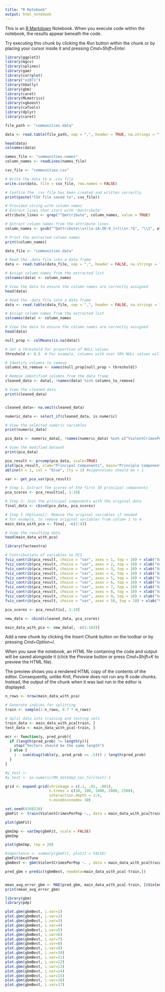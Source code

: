 ```yaml
---
title: "R Notebook"
output: html_notebook
---
```


This is an [R Markdown](http://rmarkdown.rstudio.com) Notebook. When you execute code within the notebook, the results appear beneath the code. 

Try executing this chunk by clicking the *Run* button within the chunk or by placing your cursor inside it and pressing *Cmd+Shift+Enter*. 

```r
library(ggplot2)
library(mgcv)
library(splines)
library(gam)
library(corrplot)
library("e1071")
library(GGally)
library(gbm)
library(caret)
library(MLmetrics)
library(xgboost)
library(caTools)
library(dplyr)
library(caret)

file_path <- "communities.data"

data <- read.table(file_path, sep = ",", header = TRUE, na.strings = "?")

head(data)
colnames(data)

```
```r
names_file <- "communities.names"
column_names <- readLines(names_file)

csv_file <- "communities.csv"

# Write the data to a .csv file
write.csv(data, file = csv_file, row.names = FALSE)

# Confirm the .csv file has been created and written correctly
print(paste("CSV file saved to", csv_file))
```

```r
# Provided string with column names
# Extract lines that start with '@attribute'
attribute_lines <- grep("^@attribute", column_names, value = TRUE)

# Extract column names from the attribute lines
column_names <- gsub("^@attribute\\s+([a-zA-Z0-9_]+)\\s+.*$", "\\1", attribute_lines)

# Print the extracted column names
print(column_names)

```

```r
data_file <- "communities.data"

# Read the .data file into a data frame
data <- read.table(data_file, sep = ",", header = FALSE, na.strings = "?")

# Assign column names from the extracted list
colnames(data) <- column_names

# View the data to ensure the column names are correctly assigned
head(data)

# Read the .data file into a data frame
data <- read.table(data_file, sep = ",", header = FALSE, na.strings = "?")

# Assign column names from the extracted list
colnames(data) <- column_names

# View the data to ensure the column names are correctly assigned
head(data)
```
```r
null_prop <- colMeans(is.na(data))

# Set a threshold for proportion of NULL values
threshold <- 0.5  # For example, columns with over 50% NULL values will be removed

# Identify columns to remove
columns_to_remove <- names(null_prop[null_prop > threshold])

# Remove identified columns from the data frame
cleaned_data <- data[, !names(data) %in% columns_to_remove]

# View the cleaned data
print(cleaned_data)


cleaned_data<- na.omit(cleaned_data)

numeric_data <- select_if(cleaned_data, is.numeric)

# View the selected numeric variables
print(numeric_data)

pca_data <- numeric_data[, !names(numeric_data) %in% c("ViolentCrimesPerPop")]

# View the modified dataset
print(pca_data)
```


```r
pca_result <- prcomp(pca_data, scale=TRUE)
plot(pca_result, xlab="Principal Components", main="Principle Component Analysis" )
abline(h = 1, col = "blue", lty = 1) #eigenvalues should be > 1 

var <- get_pca_var(pca_result)

```

```r
# Step 1: Extract the scores of the first 10 principal components
pca_scores <- pca_result$x[, 1:10]

# Step 2: Join the principal components with the original data
final_data <- cbind(pca_data, pca_scores)

# Step 3 (Optional): Remove the original variables if needed
# For example, to remove original variables from column 1 to 4
main_data_with_pca <- fina[, -c(2:4)]

# View the resulting data
head(main_data_with_pca)

```


```r
library(factoextra)
```


```r
# Contributions of variables to PC1
fviz_contrib(pca_result, choice = "var", axes = 1, top = 10) + xlab("Variables from V1 onwards (truncated)") + theme(axis.title.x = element_text(size = 14),axis.title.y = element_text(size = 14))
fviz_contrib(pca_result, choice = "var", axes = 2, top = 10) + xlab("Variables from V1 onwards (truncated)") + theme(axis.title.x = element_text(size = 14), axis.title.y = element_text(size = 14))
fviz_contrib(pca_result, choice = "var", axes = 3, top = 10) + xlab("Variables from V1 onwards (truncated)") + theme(axis.title.x = element_text(size = 14), axis.title.y = element_text(size = 14))
fviz_contrib(pca_result, choice = "var", axes = 4, top = 10) + xlab("Variables from V1 onwards (truncated)") + theme(axis.title.x = element_text(size = 14),axis.title.y = element_text(size = 14))
fviz_contrib(pca_result, choice = "var", axes = 5, top = 10) + xlab("Variables from V1 onwards (truncated)") + theme(axis.title.x = element_text(size = 14),axis.title.y = element_text(size = 14))
fviz_contrib(pca_result, choice = "var", axes = 6, top = 10) + xlab("Variables from V1 onwards (truncated)") + theme(axis.title.x = element_text(size = 14),axis.title.y = element_text(size = 14))
fviz_contrib(pca_result, choice = "var", axes = 7, top = 10) + xlab("Variables from V1 onwards (truncated)") + theme(axis.title.x = element_text(size = 14), axis.title.y = element_text(size = 14))
fviz_contrib(pca_result, choice = "var", axes = 8, top = 10) + xlab("Variables from V1 onwards (truncated)") + theme(axis.title.x = element_text(size = 14), axis.title.y = element_text(size = 14))
fviz_contrib(pca_result, choice = "var", axes = 9, top = 10) + xlab("Variables from V1 onwards (truncated)") + theme(axis.title.x = element_text(size = 14),axis.title.y = element_text(size = 14))
fviz_contrib(pca_result, choice = "var", axes = 10, top = 10) + xlab("Variables from V1 onwards (truncated)") + theme(axis.title.x = element_text(size = 14),axis.title.y = element_text(size = 14))
```


```r

pca_scores <- pca_result$x[, 1:10]

new_data <- cbind(cleaned_data, pca_scores)

main_data_with_pca <- new_data[, -c(1:103)]
```

Add a new chunk by clicking the *Insert Chunk* button on the toolbar or by pressing *Cmd+Option+I*.

When you save the notebook, an HTML file containing the code and output will be saved alongside it (click the *Preview* button or press *Cmd+Shift+K* to preview the HTML file). 

The preview shows you a rendered HTML copy of the contents of the editor. Consequently, unlike *Knit*, *Preview* does not run any R code chunks. Instead, the output of the chunk when it was last run in the editor is displayed.




```r

n_rows <- nrow(main_data_with_pca)

# Generate indices for splitting
train <- sample(1:n_rows, 0.7 * n_rows)

# Split data into training and testing sets
train_data <- main_data_with_pca[train, ]
test_data <- main_data_with_pca[-train, ]
```


```r
mcr <- function(y, pred_prob){
  if (length(pred_prob) != length(y)){
    stop("Vectors should be the same length")
  } else {
    1 - sum(diag(table(y, pred_prob >= .5))) / length(pred_prob)
  }
}

#y_test <- 
#y_test <- as.numeric(MH_dat$dep_sev_fu)[test]-1
```

```r
grid <- expand.grid(shrinkage = c(.1, .01, .001),
                    n.trees = c(10, 100, 1000, 2000, 2500), 
                    interaction.depth = 1:4,
                    n.minobsinnode= 10)
```

```r
set.seed(4168216)
gbmFit <- train(ViolentCrimesPerPop ~., data = main_data_with_pca[train, ], tuneGrid = grid, distribution="gaussian", method="gbm", trControl = trainControl(number=10L, verboseIter = TRUE)  )
```
```r
plot(gbmFit)
```

```r
gbmImp <- varImp(gbmFit, scale = FALSE)
gbmImp
```
```r
plot(gbmImp, top = 20)
```

```r
#importance <- summary(gbmFit, plotit = FALSE)
gbmFit$bestTune
gbmBest <- gbm(ViolentCrimesPerPop ~. , data = main_data_with_pca[train,], distribution="gaussian", n.trees= 1000, interaction.depth = 4, shrinkage = 0.01)
```

```r
pred_gbm = predict(gbmBest, newdata=main_data_with_pca[-train,]) 


mean_avg_error_gbm <- MAE(pred_gbm, main_data_with_pca[-train, ]$ViolentCrimesPerPop)
print(mean_avg_error_gbm)

```

```r
library(gbm)
library(pdp)

plot.gbm(gbmBest, i.var=1)
plot.gbm(gbmBest, i.var=2)
plot.gbm(gbmBest, i.var=3)
plot.gbm(gbmBest, i.var=4)
plot.gbm(gbmBest, i.var=5)
plot.gbm(gbmBest, i.var=6)
plot.gbm(gbmBest, i.var=7)
plot.gbm(gbmBest, i.var=8)
plot.gbm(gbmBest, i.var=9)
plot.gbm(gbmBest, i.var=10)
plot.gbm(gbmBest, i.var=11)
plot.gbm(gbmBest, i.var=12)
plot.gbm(gbmBest, i.var=13)
plot.gbm(gbmBest, i.var=14)
plot.gbm(gbmBest, i.var=15)
plot.gbm(gbmBest, i.var=16)
plot.gbm(gbmBest, i.var=17)
```

